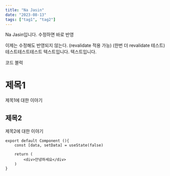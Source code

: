 ```yaml
---
title: "Na Jasin"
date: "2023-08-13"
tags: ["tag1", "tag2"]
---
```


Na Jasin입니다. 수정하면 바로 반영

이제는 수정해도 반영되지 않는다. (revalidate 적용 가능)
(한번 더 revalidate 테스트)
테스트테스트테스트
텍스트입니다. 텍스트입니다.

코드 블럭

# 제목1

제목1에 대한 이야기

## 제목2

제목2에 대한 이야기

```tsx
export default Component (){
    const [data, setData] = useState(false)

    return (
        <div>안녕하세요</div>
    )
}
```

